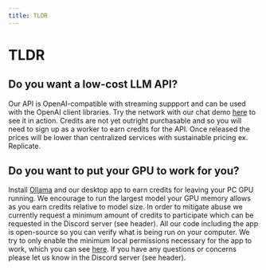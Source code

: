 ```yaml
---
title: TLDR
---
```


# TLDR

## Do you want a low-cost LLM API?

Our API is OpenAI-compatible with streaming suppport and can be used with the OpenAI client libraries. Try the network with our chat demo [here](https://huggingface.co/spaces/mvkvc/replicant_chat) to see it in action. Credits are not yet outright purchasable and so you will need to sign up as a worker to earn credits for the API. Once released the prices will be lower than centralized services with sustainable pricing ex. Replicate.

## Do you want to put your GPU to work for you?

Install [Ollama](https://ollama.com/download) and our desktop app to earn credits for leaving your PC GPU running. We encourage to run the largest model your GPU memory allows as you earn credits relative to model size. In order to mitigate abuse we currently request a minimum amount of credits to participate which can be requested in the Discord server (see header). All our code including the app is open-source so you can verify what is being run on your computer. We try to only enable the minimum local permissions necessary for the app to work, which you can see [here](https://github.com/replicantzk/monorepo/blob/main/apps/worker_app/src-tauri/tauri.conf.json). If you have any questions or concerns please let us know in the Discord server (see header).
